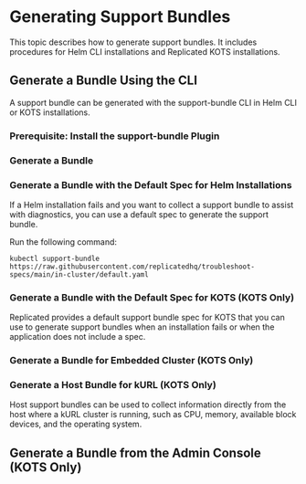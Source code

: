 
# Generating Support Bundles

This topic describes how to generate support bundles. It includes procedures for Helm CLI installations and Replicated KOTS installations.

## Generate a Bundle Using the CLI

A support bundle can be generated with the support-bundle CLI in Helm CLI or KOTS installations.

### Prerequisite: Install the support-bundle Plugin

<InstallPlugin/>

### Generate a Bundle

<GenerateBundle/>

### Generate a Bundle with the Default Spec for Helm Installations

If a Helm installation fails and you want to collect a support bundle to assist with diagnostics, you can use a default spec to generate the support bundle.

Run the following command:

```
kubectl support-bundle https://raw.githubusercontent.com/replicatedhq/troubleshoot-specs/main/in-cluster/default.yaml
```

### Generate a Bundle with the Default Spec for KOTS (KOTS Only)

Replicated provides a default support bundle spec for KOTS that you can use to generate support bundles when an installation fails or when the application does not include a spec.

<GenerateBundleDefaultKots/>

### Generate a Bundle for Embedded Cluster (KOTS Only)

<EmbeddedClusterSupportBundle/>

### Generate a Host Bundle for kURL (KOTS Only)

Host support bundles can be used to collect information directly from the host where a kURL cluster is running, such as CPU, memory, available block devices, and the operating system.

<GenerateBundleHost/>

## Generate a Bundle from the Admin Console (KOTS Only)

<GenerateBundleAdminConsole/>